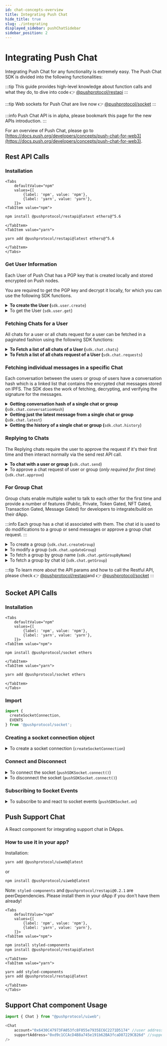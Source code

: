 ```yaml
---
id: chat-concepts-overview
title: Integrating Push Chat
hide_title: true
slug: ./integrating
displayed_sidebar: pushChatSidebar
sidebar_position: 2
---
```


# Integrating Push Chat

Integrating Push Chat for any functionality is extremely easy. The Push Chat SDK is divided into the following functionalities:


:::tip
This guide provides high-level knowledge about function calls and what they do, to dive into code :point_right: [@pushprotocol/restapi](../developer-tooling/push-sdk/sdk-packages-details/epnsproject-sdk-restapi/ "mention")
:::

:::tip
Web sockets for Push Chat are live now :point_right: [@pushprotocol/socket](../developer-tooling/push-sdk/sdk-packages-details/pushprotocol-socket/ "mention")
:::

:::info
Push Chat API is in alpha, please bookmark this page for the new APIs introduction.
:::

For an overview of Push Chat, please go to [https://docs.push.org/developers/concepts/push-chat-for-web3](https://docs.push.org/developers/concepts/push-chat-for-web3).

## Rest API Calls

### Installation

```mdx-code-block
<Tabs
    defaultValue="npm"
    values={[
        {label: 'npm', value: 'npm'},
        {label: 'yarn', value: 'yarn'},
    ]}>
<TabItem value="npm">
```

```bash
npm install @pushprotocol/restapi@latest ethers@^5.6
```

```mdx-code-block
</TabItem>
<TabItem value="yarn">
```

```bash
yarn add @pushprotocol/restapi@latest ethers@^5.6
```

```mdx-code-block
</TabItem>
</Tabs>
```

### Get User Information

Each User of Push Chat has a PGP key that is created locally and stored encrypted on Push nodes.&#x20;

You are required to get the PGP key and decrypt it locally, for which you can use the following SDK functions.

<details>

<summary><strong>To create the User (</strong><code>sdk.user.create</code>)</summary>

This function will create a new user and return the created user’s information, like the PGP keys. It takes as arguments the address of the wallet and the environment variable.

Read in detail [👉](https://emojipedia.org/backhand-index-pointing-right/) [Initializing User](../developer-tooling/push-sdk/sdk-packages-details/epnsproject-sdk-restapi/for-chat/initializing-user.md "mention")

</details>

<details>

<summary>To get the User (<code>sdk.user.get</code>)</summary>

This function will return all the user information, like the PGP keys. It takes as arguments the address of the wallet and the environment variable.

Read in detail [👉](https://emojipedia.org/backhand-index-pointing-right/) [Initializing User](../developer-tooling/push-sdk/sdk-packages-details/epnsproject-sdk-restapi/for-chat/initializing-user.md "mention")

</details>

### Fetching Chats for a User

All chats for a user or all chats request for a user can be fetched in a paginated fashion using the following SDK functions:

<details>

<summary><strong>To Fetch  a list of all chats of a User (</strong><code>sdk.chat.chats</code>)</summary>

This function returns all the latest chats from each address the caller is talking to. It’s used to build the inbox on a chat application for an address.

Read in detail [👉](https://emojipedia.org/backhand-index-pointing-right/) [Fetching Chats](../developer-tooling/push-sdk/sdk-packages-details/epnsproject-sdk-restapi/for-chat/fetching-chats.md "mention")

</details>

<details>

<summary><strong>To Fetch a list of all chats request of a User (</strong><code>sdk.chat.requests</code>)</summary>

This function returns all the requests that wallet addresses sent to a particular address. In Push Chat, the receiver of the messages must always approve the request to start the chat with the other address.

Read in detail [👉](https://emojipedia.org/backhand-index-pointing-right/) [Fetching Chats](../developer-tooling/push-sdk/sdk-packages-details/epnsproject-sdk-restapi/for-chat/fetching-chats.md "mention")

</details>

### Fetching individual messages in a specific Chat

Each conversation between the users or group of users have a conversation hash which is a linked list that contains the encrypted chat messages stored on IPFS. The SDK does the work of fetching, decrypting, and verifying the signature for the messages.

<details>

<summary><strong>Getting conversation hash of a single chat or group (</strong><code>sdk.chat.conversationHash</code>)</summary>

This function returns the conversation hash of the latest message exchanged between the user and the conversation.

Read in detail [👉](https://emojipedia.org/backhand-index-pointing-right/) [Fetching Chats](../developer-tooling/push-sdk/sdk-packages-details/epnsproject-sdk-restapi/for-chat/fetching-chats.md "mention")

</details>

<details>

<summary><strong>Getting just the latest message from a single chat or group (</strong><code>sdk.chat.latest</code>)</summary>

This function takes as an argument the conversation hash from a message and then returns the message content decrypted.

Read in detail [👉](https://emojipedia.org/backhand-index-pointing-right/) [Fetching Chats](../developer-tooling/push-sdk/sdk-packages-details/epnsproject-sdk-restapi/for-chat/fetching-chats.md "mention")

</details>

<details>

<summary><strong>Getting the history of a single chat or group (</strong><code>sdk.chat.history</code>)</summary>

This function takes in an argument as the conversation hash from a message and the pagination and then returns the message content decrypted.

Read in detail [👉](https://emojipedia.org/backhand-index-pointing-right/) [Fetching Chats](../developer-tooling/push-sdk/sdk-packages-details/epnsproject-sdk-restapi/for-chat/fetching-chats.md "mention")

</details>

### Replying to Chats

The Replying chats require the user to approve the request if it's their first time and then interact normally via the send rest API call.

<details>

<summary><strong>To chat with a user or group (</strong><code>sdk.chat.send</code>)</summary>

Use this function to send messages to other addresses.

Read in detail [👉](https://emojipedia.org/backhand-index-pointing-right/) [Sending Chats](../developer-tooling/push-sdk/sdk-packages-details/epnsproject-sdk-restapi/for-chat/sending-chat.md "mention")

</details>

<details>

<summary>To approve a chat request of user or group (<em>only required for first time</em>) (<code>sdk.chat.approve</code>)</summary>

When receiving a Request, call this function to approve the request so you can start talking back to the address.

Read in detail [👉](https://emojipedia.org/backhand-index-pointing-right/) [Sending Chats](../developer-tooling/push-sdk/sdk-packages-details/epnsproject-sdk-restapi/for-chat/sending-chat.md "mention")

</details>

### For Group Chat

Group chats enable multiple wallet to talk to each other for the first time and provide a number of features (Public, Private, Token Gated, NFT Gated, Transaction Gated, Message Gated) for developers to integrate/build on their dApp.

:::info
Each group has a chat id associated with them. The chat id is used to do modifications to a group or send messages or approve a group chat request.
:::

<details>

<summary>To create a group (<code>sdk.chat.createGroup</code>)</summary>

Use this function to create group chat between multiple wallets.

Read in detail [👉](https://emojipedia.org/backhand-index-pointing-right/) [Group Chat](../developer-tooling/push-sdk/sdk-packages-details/epnsproject-sdk-restapi/for-chat/group-chat.md "mention")

</details>

<details>

<summary>To modify a group (<code>sdk.chat.updateGroup</code>)</summary>

Use this function to modify a group name, description, members, etc.

Read in detail [👉](https://emojipedia.org/backhand-index-pointing-right/) [Group Chat](../developer-tooling/push-sdk/sdk-packages-details/epnsproject-sdk-restapi/for-chat/group-chat.md "mention")

</details>

<details>

<summary>To fetch a group by group name (<code>sdk.chat.getGroupByName</code>)</summary>

To get info of the group including the chat id which is used to send messages in that group.

Read in detail [👉](https://emojipedia.org/backhand-index-pointing-right/) [Group Chat](../developer-tooling/push-sdk/sdk-packages-details/epnsproject-sdk-restapi/for-chat/group-chat.md "mention")

</details>

<details>

<summary>To fetch a group by chat id (<code>sdk.chat.getGroup</code>)</summary>

To get info of the group including by providing chat id of the group.

Read in detail [👉](https://emojipedia.org/backhand-index-pointing-right/) [Group Chat](../developer-tooling/push-sdk/sdk-packages-details/epnsproject-sdk-restapi/for-chat/group-chat.md "mention")

</details>

:::tip
To learn more about the API params and how to call the Restful API, please check :point_right: [@pushprotocol/restapi](../developer-tooling/push-sdk/sdk-packages-details/epnsproject-sdk-restapi/ "mention")and :point_right: [@pushprotocol/socket](../developer-tooling/push-sdk/sdk-packages-details/pushprotocol-socket/ "mention")
:::

## Socket API Calls

### Installation

```mdx-code-block
<Tabs
    defaultValue="npm"
    values={[
        {label: 'npm', value: 'npm'},
        {label: 'yarn', value: 'yarn'},
    ]}>
<TabItem value="npm">
```

```bash
npm install @pushprotocol/socket ethers
```

```mdx-code-block
</TabItem>
<TabItem value="yarn">
```

```bash
yarn add @pushprotocol/socket ethers
```

```mdx-code-block
</TabItem>
</Tabs>
```

### Import

```typescript
import {
  createSocketConnection,
  EVENTS
} from '@pushprotocol/socket';
```

### **Creating a socket connection object**

<details>

<summary>To create a socket connection (<code>createSocketConnection</code>)</summary>

To create a socket connection and retain the variable.

```javascript
const pushSDKSocket = createSocketConnection({
    user: 'eip155:0xab16a96d359ec26a11e2c2b3d8f8b8942d5bfcdb',
    env: 'staging',
    socketType: 'chat',
    socketOptions: { autoConnect: true, reconnectionAttempts: 3 }
});
```

</details>

### Connect and Disconnect

<details>

<summary>To connect the socket (<code>pushSDKSocket.connect()</code>)</summary>

Establishes a socket connection to stream all incoming chat requests, messages, etc.

</details>

<details>

<summary>To disconnect the socket (<code>pushSDKSocket.connect()</code>)</summary>

Disconnects the socket connection.

</details>

### **Subscribing to Socket Events**

<details>

<summary>To subscribe to and react to socket events (<code>pushSDKSocket.on</code>)</summary>

* EVENTS.CONNECT - Whenever the socket is connected
* EVENTS.DISCONNECT - Whenever the socket is connected
* EVENTS.CHAT\_RECEIVED\_MESSAGE - Whenever the user recieves a message or chat requests

**Sample Code**

```javascript
pushSDKSocket.on(EVENTS.CONNECT, () => {

});

pushSDKSocket.on(EVENTS.DISCONNECT, () => {

});

pushSDKSocket.on(EVENT.CHAT_RECEIVED_MESSAGE, (message) => {
  // message is the message object data whenever a new message is received
});
```

</details>

## Push Support Chat

A React component for integrating support chat in DApps.

### How to use it in your app?

Installation:

```bash
yarn add @pushprotocol/uiweb@latest
```

or

```bash
npm install @pushprotocol/uiweb@latest
```

Note: `styled-components` and `@pushprotocol/restapi@0.2.1` are peerDependencies. Please install them in your dApp if you don't have them already!

```mdx-code-block
<Tabs
    defaultValue="npm"
    values={[
        {label: 'npm', value: 'npm'},
        {label: 'yarn', value: 'yarn'},
    ]}>
<TabItem value="npm">
```

```bash
npm install styled-components 
npm install @pushprotocol/restapi@latest
```

```mdx-code-block
</TabItem>
<TabItem value="yarn">
```

```bash
yarn add styled-components
yarn add @pushprotocol/restapi@latest
```

```mdx-code-block
</TabItem>
</Tabs>
```

## Support Chat component Usage

```typescript
import { Chat } from "@pushprotocol/uiweb";

<Chat 
    account="0x6430C47973FA053fc8F055e7935EC6C2271D5174" //user address             
    supportAddress="0xd9c1CCAcD4B8a745e191b62BA3fcaD87229CB26d" //support address          
/>
```
